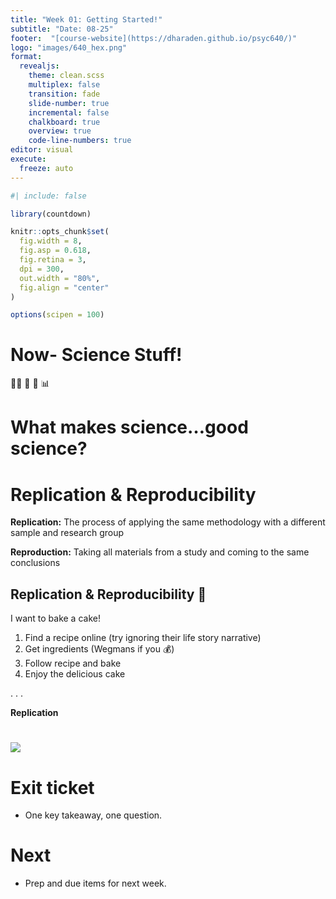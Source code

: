 ```yaml
---
title: "Week 01: Getting Started!"
subtitle: "Date: 08-25"
footer:  "[course-website](https://dharaden.github.io/psyc640/)"
logo: "images/640_hex.png"
format: 
  revealjs:
    theme: clean.scss
    multiplex: false
    transition: fade
    slide-number: true
    incremental: false 
    chalkboard: true
    overview: true
    code-line-numbers: true
editor: visual
execute:
  freeze: auto
---
```


```r
#| include: false

library(countdown)

knitr::opts_chunk$set(
  fig.width = 8,
  fig.asp = 0.618,
  fig.retina = 3,
  dpi = 300,
  out.width = "80%",
  fig.align = "center"
)

options(scipen = 100)
```

# Now- Science Stuff!

🧑‍🔬 💾 📎 📊

# What makes science...good science?

# Replication & Reproducibility

**Replication:** The process of applying the same methodology with a different sample and research group

**Reproduction:** Taking all materials from a study and coming to the same conclusions

## Replication & Reproducibility 🍰

I want to bake a cake!

1.  Find a recipe online (try ignoring their life story narrative)
2.  Get ingredients (Wegmans if you 💰)
3.  Follow recipe and bake
4.  Enjoy the delicious cake

. . .

**Replication**

# ![](images/clipboard-3815937357.png) 

# Exit ticket

-   One key takeaway, one question.

# Next

-   Prep and due items for next week.

